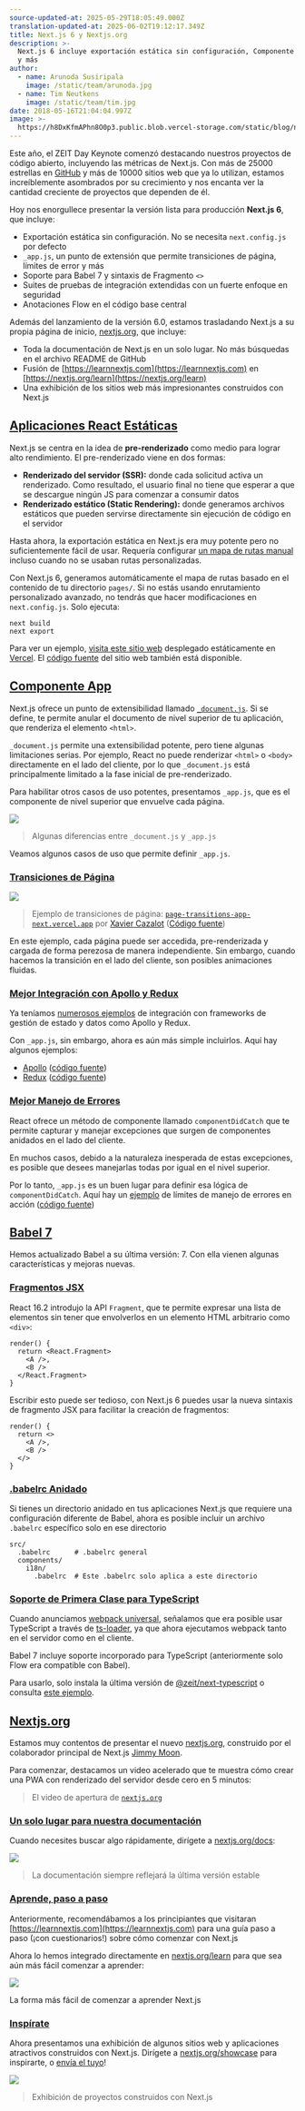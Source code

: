 ```yaml
---
source-updated-at: 2025-05-29T18:05:49.000Z
translation-updated-at: 2025-06-02T19:12:17.349Z
title: Next.js 6 y Nextjs.org
description: >-
  Next.js 6 incluye exportación estática sin configuración, Componente App, Babel 7
  y más
author:
  - name: Arunoda Susiripala
    image: /static/team/arunoda.jpg
  - name: Tim Neutkens
    image: /static/team/tim.jpg
date: 2018-05-16T21:04:04.997Z
image: >-
  https://h8DxKfmAPhn8O0p3.public.blob.vercel-storage.com/static/blog/next-6/twitter-card.png
---
```


Este año, el ZEIT Day Keynote comenzó destacando nuestros proyectos de código abierto, incluyendo las métricas de Next.js. Con más de 25000 estrellas en [GitHub](https://github.com/vercel/next.js) y más de 10000 sitios web que ya lo utilizan, estamos increíblemente asombrados por su crecimiento y nos encanta ver la cantidad creciente de proyectos que dependen de él.

Hoy nos enorgullece presentar la versión lista para producción **Next.js 6**, que incluye:

*   Exportación estática sin configuración. No se necesita `next.config.js` por defecto
*   `_app.js`, un punto de extensión que permite transiciones de página, límites de error y más
*   Soporte para Babel 7 y sintaxis de Fragmento `<>`
*   Suites de pruebas de integración extendidas con un fuerte enfoque en seguridad
*   Anotaciones Flow en el código base central

Además del lanzamiento de la versión 6.0, estamos trasladando Next.js a su propia página de inicio, [nextjs.org](https://nextjs.org), que incluye:

*   Toda la documentación de Next.js en un solo lugar. No más búsquedas en el archivo README de GitHub
*   Fusión de [https://learnnextjs.com](https://learnnextjs.com) en [https://nextjs.org/learn](https://nextjs.org/learn)
*   Una exhibición de los sitios web más impresionantes construidos con Next.js

[Aplicaciones React Estáticas](#static-react-applications)
---------------------------------------------------------

Next.js se centra en la idea de **pre-renderizado** como medio para lograr alto rendimiento. El pre-renderizado viene en dos formas:

*   **Renderizado del servidor (SSR):** donde cada solicitud activa un renderizado. Como resultado, el usuario final no tiene que esperar a que se descargue ningún JS para comenzar a consumir datos
*   **Renderizado estático (Static Rendering):** donde generamos archivos estáticos que pueden servirse directamente sin ejecución de código en el servidor

Hasta ahora, la exportación estática en Next.js era muy potente pero no suficientemente fácil de usar. Requería configurar [un mapa de rutas manual](/docs#static-html-export) incluso cuando no se usaban rutas personalizadas.

Con Next.js 6, generamos automáticamente el mapa de rutas basado en el contenido de tu directorio `pages/`. Si no estás usando enrutamiento personalizado avanzado, no tendrás que hacer modificaciones en `next.config.js`. Solo ejecuta:

```
next build
next export
```

Para ver un ejemplo, [visita este sitio web](https://out-khozebgbnl.now.sh/) desplegado estáticamente en [Vercel](https://vercel.com). El [código fuente](https://github.com/vercel/next.js/tree/canary/examples/basic-css) del sitio web también está disponible.

[Componente App](#app-component)
--------------------------------

Next.js ofrece un punto de extensibilidad llamado [`_document.js`](https://github.com/vercel/next.js#custom-document). Si se define, te permite anular el documento de nivel superior de tu aplicación, que renderiza el elemento `<html>`.

`_document.js` permite una extensibilidad potente, pero tiene algunas limitaciones serias. Por ejemplo, React no puede renderizar `<html>` o `<body>` directamente en el lado del cliente, por lo que `_document.js` está principalmente limitado a la fase inicial de pre-renderizado.

Para habilitar otros casos de uso potentes, presentamos `_app.js`, que es el componente de nivel superior que envuelve cada página.

![](https://h8DxKfmAPhn8O0p3.public.blob.vercel-storage.com/static/blog/next-6/document-app-differences.png)

> Algunas diferencias entre `_document.js` y `_app.js`

Veamos algunos casos de uso que permite definir `_app.js`.

### [Transiciones de Página](#page-transitions)

![](https://h8DxKfmAPhn8O0p3.public.blob.vercel-storage.com/static/blog/next-6/page-transitions.png)

> Ejemplo de transiciones de página: [`page-transitions-app-next.vercel.app`](https://page-transitions-app-next.vercel.app) por [Xavier Cazalot](https://github.com/xavczen%22) ([Código fuente](https://github.com/xavczen/nextjs-page-transitions))

En este ejemplo, cada página puede ser accedida, pre-renderizada y cargada de forma perezosa de manera independiente. Sin embargo, cuando hacemos la transición en el lado del cliente, son posibles animaciones fluidas.

### [Mejor Integración con Apollo y Redux](#better-apollo-and-redux-integration)

Ya teníamos [numerosos ejemplos](https://github.com/vercel/next.js/tree/canary/examples) de integración con frameworks de gestión de estado y datos como Apollo y Redux.

Con `_app.js`, sin embargo, ahora es aún más simple incluirlos. Aquí hay algunos ejemplos:

*   [Apollo](https://apollo-app-next.vercel.app) ([código fuente](https://github.com/vercel/next.js/tree/canary/examples/with-apollo))
*   [Redux](https://redux-app-next.vercel.app) ([código fuente](https://github.com/vercel/next.js/tree/canary/examples/with-redux))

### [Mejor Manejo de Errores](#better-error-handling)

React ofrece un método de componente llamado `componentDidCatch` que te permite capturar y manejar excepciones que surgen de componentes anidados en el lado del cliente.

En muchos casos, debido a la naturaleza inesperada de estas excepciones, es posible que desees manejarlas todas por igual en el nivel superior.

Por lo tanto, `_app.js` es un buen lugar para definir esa lógica de `componentDidCatch`. Aquí hay un [ejemplo](https://error-app-next.vercel.app) de límites de manejo de errores en acción ([código fuente](https://github.com/vercel/next.js/tree/canary/examples/with-componentdidcatch))

[Babel 7](#babel-7)
-------------------

Hemos actualizado Babel a su última versión: 7. Con ella vienen algunas características y mejoras nuevas.

### [Fragmentos JSX](#jsx-fragments)

React 16.2 introdujo la API `Fragment`, que te permite expresar una lista de elementos sin tener que envolverlos en un elemento HTML arbitrario como `<div>`:

```
render() {
  return <React.Fragment>
    <A />,
    <B />
  </React.Fragment>
}
```

Escribir esto puede ser tedioso, con Next.js 6 puedes usar la nueva sintaxis de fragmento JSX para facilitar la creación de fragmentos:

```
render() {
  return <>
    <A />,
    <B />
  </>
}
```

### [.babelrc Anidado](#nested-babelrc)

Si tienes un directorio anidado en tus aplicaciones Next.js que requiere una configuración diferente de Babel, ahora es posible incluir un archivo `.babelrc` específico solo en ese directorio

```
src/
  .babelrc      # .babelrc general
  components/
    i18n/
      .babelrc  # Este .babelrc solo aplica a este directorio
```

### [Soporte de Primera Clase para TypeScript](#first-class-typescript-support)

Cuando anunciamos [webpack universal](/blog/next-5), señalamos que era posible usar TypeScript a través de [ts-loader](https://github.com/TypeStrong/ts-loader), ya que ahora ejecutamos webpack tanto en el servidor como en el cliente.

Babel 7 incluye soporte incorporado para TypeScript (anteriormente solo Flow era compatible con Babel).

Para usarlo, solo instala la última versión de [@zeit/next-typescript](https://github.com/vercel/next-plugins/tree/master/packages/next-typescript/#readme) o consulta [este ejemplo](https://github.com/vercel/next.js/tree/canary/examples/with-typescript).

[Nextjs.org](#nextjsorg)
------------------------

Estamos muy contentos de presentar el nuevo [nextjs.org](https://nextjs.org), construido por el colaborador principal de Next.js [Jimmy Moon](https://twitter.com/ragingwind).

Para comenzar, destacamos un video acelerado que te muestra cómo crear una PWA con renderizado del servidor desde cero en 5 minutos:

> El video de apertura de [`nextjs.org`](https://nextjs.org/)

### [Un solo lugar para nuestra documentación](#one-place-for-our-documentation)

Cuando necesites buscar algo rápidamente, dirígete a [nextjs.org/docs](/docs):

![](https://h8DxKfmAPhn8O0p3.public.blob.vercel-storage.com/static/blog/next-6/docs.png)

> La documentación siempre reflejará la última versión estable

### [Aprende, paso a paso](#learn-step-by-step)

Anteriormente, recomendábamos a los principiantes que visitaran [https://learnnextjs.com](https://learnnextjs.com) para una guía paso a paso (¡con cuestionarios!) sobre cómo comenzar con Next.js

Ahora lo hemos integrado directamente en [nextjs.org/learn](https://nextjs.org/learn) para que sea aún más fácil comenzar a aprender:

![](https://h8DxKfmAPhn8O0p3.public.blob.vercel-storage.com/static/blog/next-6/learn.png)

La forma más fácil de comenzar a aprender Next.js

### [Inspírate](#get-inspired)

Ahora presentamos una exhibición de algunos sitios web y aplicaciones atractivos construidos con Next.js. Dirígete a [nextjs.org/showcase](https://nextjs.org/showcase) para inspirarte, o [envía el tuyo](https://github.com/vercel/next.js/issues/new?template=4.Nextjs.org_showcase.md)!

![](https://h8DxKfmAPhn8O0p3.public.blob.vercel-storage.com/static/blog/next-6/showcase.png)

> Exhibición de proyectos construidos con Next.js
